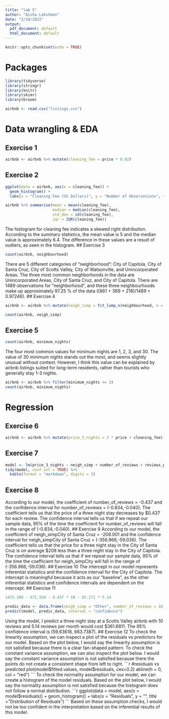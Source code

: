 ```yaml
---
title: "lab 5"
author: "Aisha Lakshman"
date: "2/18/2022"
output:
  pdf_document: default
  html_document: default
---
```


```r
knitr::opts_chunk$set(echo = TRUE)
```

# Packages
```r
library(tidyverse)
library(stringr)
library(knitr)
library(skimr)
library(broom)
```

```r
airbnb <- read.csv("listings.csv")
```

# Data wrangling & EDA
## Exercise 1
```r
airbnb <- airbnb %>% mutate(cleaning_fee = price * 0.02)
```
## Exercise 2
```r
ggplot(data = airbnb, aes(x = cleaning_fee)) +
  geom_histogram() +
  labs(x = "Cleaning Fee (US Dollars)", y = "Number of Observations", title = "Distribution of Cleaning Fee")

airbnb %>% summarise(mean = mean(cleaning_fee),
                     median = median(cleaning_fee),
                     std_dev = sd(cleaning_fee),
                     iqr = IQR(cleaning_fee))
```
The histogram for cleaning fee indicates a skewed right distribution. According to the summary statistics, the mean value is 5 and the median value is approximately 6.4. The difference in these values are a result of outliers, as seen in the histogram.
## Exercise 3
```r
count(airbnb, neighbourhood)
```
There are 5 different categories of "neighborhood": City of Capitola, City of Santa Cruz, City of Scotts Valley, City of Watsonville, and Unincorporated Areas. The three most common neighborhoods in the data are Unincorporated Areas, City of Santa Cruz, and City of Capitola. There are 1489 observations for "neighborhood", and these three neighbourhoods make up approximately 97.25 % of the data ((861 + 369 + 218)/1489 = 0.97246). 
## Exercise 4
```r
airbnb <- airbnb %>% mutate(neigh_simp = fct_lump_n(neighbourhood, n = 3))

count(airbnb, neigh_simp)
```
## Exercise 5
```r
count(airbnb, minimum_nights)
```
The four most common values for minimum nights are 1, 2, 3, and 30. The value of 30 minimum nights stands out the most, and seems slightly unusual without context. However, I think this value can be explained by airbnb listings suited  for long-term residents, rather than tourists who generally stay 1-3 nights.
```r
airbnb <- airbnb %>% filter(minimum_nights <= 3)
count(airbnb, minimum_nights)
```
# Regression
## Exercise 6
```r
airbnb <- airbnb %>% mutate(price_3_nights = 3 * price + cleaning_fee)
```
## Exercise 7
```r
model <- lm(price_3_nights ~ neigh_simp + number_of_reviews + reviews_per_month, data = airbnb)
tidy(model, conf.int = TRUE) %>% 
  kable(format = "markdown", digits = 3)
```
## Exercise 8
According to our model, the coefficient of number_of_reviews = -0.437 and the confidence interval for 
number_of_reviews = (-0.834,-0.040). The coefficient tells us that the price of a three night stay decreases by $0.437 for each review. The confidence interval tells us that if we repeat our sample data, 95% of the time the coefficient for number_of_reviews will fall in the range of (-0.834,-0.040). 
## Exercise 9
According to our model, the coefficient of neigh_simpCity of Santa Cruz = -208.001 and the confidence interval for neigh_simpCity of Santa Cruz = (-356.966,-59.036). The coefficient tells us that the price for a three night stay in the City of Santa Cruz is on average $208 less than a three night stay in the City of Capitola. The confidence interval tells us that if we repeat our sample data, 95% of the time the coefficient for neigh_simpCity will fall in the range of (-356.966,-59.036).
## Exercise 10
The intercept in our model represents inferential statistics and the confidence interval for the City of Capitola. The intercept is meaningful because it acts as our "baseline", as the other inferential statistics and confidence intervals are dependent on the intercept. 
## Exercise 11
```r
1475.380 - 671.550 - 0.437 * 10 - 85.171 * 5.14

predic_data <- data.frame(neigh_simp = "Other", number_of_reviews = 10, reviews_per_month = 5.14)
predict(model, predic_data, interval = "confidence")
```
Using the model, I predict a three night stay at a Scotts Valley airbnb with 10 reviews and 5.14 reviews per month would cost $361.6811. The 95% confidence interval is (59.63618, 663.7387). 
## Exercise 12
To check the linearity assumption, we can inspect a plot of the residuals vs predictors for our model. Based on the plot below, I would say the linearity assumption is not satisfied because there is a clear fan-shaped pattern. To check the constant variance assumption, we can also inspect the plot below. I would say the constant variance assumption is not satisfied because there the points do not create a consistent shape from left to right.
```r
#residuals vs predicted 
plot(model$fitted.values, model$residuals, cex=0.2)
abline(h = 0, col = "red")
```
To check the normality assumption for our model, we can create a histogram of the model residuals. Based on the plot below, I would say the normality assumption is not satisfied because the histogram does not follow a normal distribution.
```r
ggplot(data = model, aes(x = model$residuals)) + 
  geom_histogram() + 
  labs(x = "Residuals", y = "", title = "Distribution of Residuals")
```
Based on these assumption checks, I would not be too confident in the interpretation based on the inferential results of this model. 

